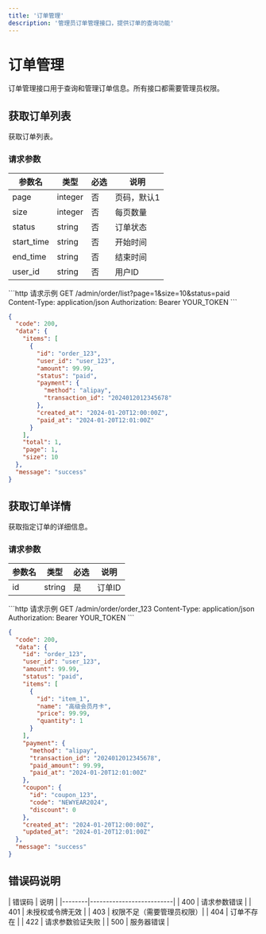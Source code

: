 ```yaml
---
title: '订单管理'
description: '管理员订单管理接口，提供订单的查询功能'
---
```


# 订单管理

<Note>
  订单管理接口用于查询和管理订单信息。所有接口都需要管理员权限。
</Note>

## 获取订单列表

<ParamField path="/admin/order/list" method="GET">
获取订单列表。

### 请求参数

| 参数名      | 类型    | 必选 | 说明         |
|-------------|---------|------|--------------|
| page        | integer | 否   | 页码，默认1  |
| size        | integer | 否   | 每页数量     |
| status      | string  | 否   | 订单状态     |
| start_time  | string  | 否   | 开始时间     |
| end_time    | string  | 否   | 结束时间     |
| user_id     | string  | 否   | 用户ID       |

<CodeGroup>
```http 请求示例
GET /admin/order/list?page=1&size=10&status=paid
Content-Type: application/json
Authorization: Bearer YOUR_TOKEN
```

```json 成功响应
{
  "code": 200,
  "data": {
    "items": [
      {
        "id": "order_123",
        "user_id": "user_123",
        "amount": 99.99,
        "status": "paid",
        "payment": {
          "method": "alipay",
          "transaction_id": "2024012012345678"
        },
        "created_at": "2024-01-20T12:00:00Z",
        "paid_at": "2024-01-20T12:01:00Z"
      }
    ],
    "total": 1,
    "page": 1,
    "size": 10
  },
  "message": "success"
}
```
</CodeGroup>
</ParamField>

## 获取订单详情

<ParamField path="/admin/order/:id" method="GET">
获取指定订单的详细信息。

### 请求参数

| 参数名 | 类型   | 必选 | 说明     |
|--------|--------|------|----------|
| id     | string | 是   | 订单ID   |

<CodeGroup>
```http 请求示例
GET /admin/order/order_123
Content-Type: application/json
Authorization: Bearer YOUR_TOKEN
```

```json 成功响应
{
  "code": 200,
  "data": {
    "id": "order_123",
    "user_id": "user_123",
    "amount": 99.99,
    "status": "paid",
    "items": [
      {
        "id": "item_1",
        "name": "高级会员月卡",
        "price": 99.99,
        "quantity": 1
      }
    ],
    "payment": {
      "method": "alipay",
      "transaction_id": "2024012012345678",
      "paid_amount": 99.99,
      "paid_at": "2024-01-20T12:01:00Z"
    },
    "coupon": {
      "id": "coupon_123",
      "code": "NEWYEAR2024",
      "discount": 0
    },
    "created_at": "2024-01-20T12:00:00Z",
    "updated_at": "2024-01-20T12:01:00Z"
  },
  "message": "success"
}
```
</CodeGroup>
</ParamField>

## 错误码说明

<Card title="错误码说明" icon="triangle-exclamation">
| 错误码 | 说明                     |
|--------|--------------------------|
| 400    | 请求参数错误             |
| 401    | 未授权或令牌无效         |
| 403    | 权限不足（需要管理员权限）|
| 404    | 订单不存在               |
| 422    | 请求参数验证失败         |
| 500    | 服务器错误               |
</Card>

